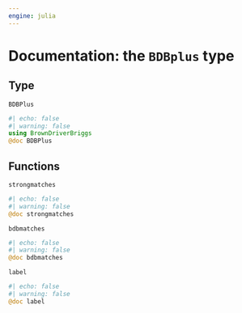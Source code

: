 ```yaml
---
engine: julia
---
```


# Documentation: the `BDBplus` type

## Type

`BDBPlus`

:::{.callout-note appearance="minimal"}
```julia
#| echo: false
#| warning: false
using BrownDriverBriggs
@doc BDBPlus
```
:::


## Functions


`strongmatches`


:::{.callout-note appearance="minimal"}
```julia
#| echo: false
#| warning: false
@doc strongmatches
```
:::

`bdbmatches`

:::{.callout-note appearance="minimal"}
```julia
#| echo: false
#| warning: false
@doc bdbmatches
```
:::


`label`

:::{.callout-note appearance="minimal"}
```julia
#| echo: false
#| warning: false
@doc label
```
:::